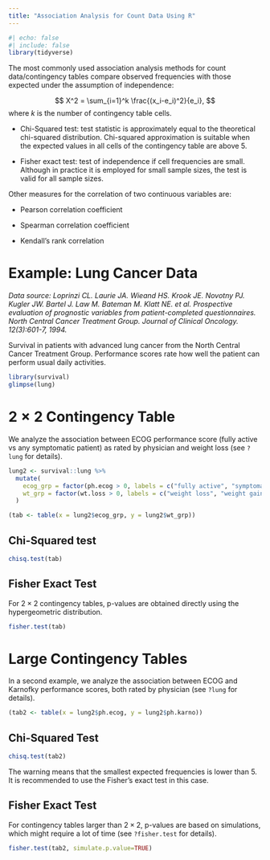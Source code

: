 ---
title: "Association Analysis for Count Data Using R"
---

```{r}
#| echo: false
#| include: false
library(tidyverse)
```

The most commonly used association analysis methods for count data/contingency tables compare observed frequencies with those expected under the assumption of independence:

$$
X^2 = \sum_{i=1}^k \frac{(x_i-e_i)^2}{e_i}, 
$$ where $k$ is the number of contingency table cells.

-   Chi-Squared test: test statistic is approximately equal to the theoretical chi-squared distribution. Chi-squared approximation is suitable when the expected values in all cells of the contingency table are above 5.

-   Fisher exact test: test of independence if cell frequencies are small. Although in practice it is employed for small sample sizes, the test is valid for all sample sizes.

Other measures for the correlation of two continuous variables are:

-   Pearson correlation coefficient

-   Spearman correlation coefficient

-   Kendall's rank correlation

# Example: Lung Cancer Data

*Data source:* *Loprinzi CL. Laurie JA. Wieand HS. Krook JE. Novotny PJ. Kugler JW. Bartel J. Law M. Bateman M. Klatt NE. et al. Prospective evaluation of prognostic variables from patient-completed questionnaires. North Central Cancer Treatment Group. Journal of Clinical Oncology. 12(3):601-7, 1994.*

Survival in patients with advanced lung cancer from the North Central Cancer Treatment Group. Performance scores rate how well the patient can perform usual daily activities.

```{r}
library(survival) 
glimpse(lung)
```

# $2\times 2$ Contingency Table

We analyze the association between ECOG performance score (fully active vs any symptomatic patient) as rated by physician and weight loss (see `?lung` for details).

```{r}
lung2 <- survival::lung %>% 
  mutate(
    ecog_grp = factor(ph.ecog > 0, labels = c("fully active", "symptomatic")), 
    wt_grp = factor(wt.loss > 0, labels = c("weight loss", "weight gain"))
  ) 

(tab <- table(x = lung2$ecog_grp, y = lung2$wt_grp))

```

## Chi-Squared test

```{r}
chisq.test(tab)
```

## Fisher Exact Test

For $2 \times 2$ contingency tables, p-values are obtained directly using the hypergeometric distribution.

```{r}
fisher.test(tab)
```

# Large Contingency Tables

In a second example, we analyze the association between ECOG and Karnofky performance scores, both rated by physician (see `?lung` for details).

```{r}
(tab2 <- table(x = lung2$ph.ecog, y = lung2$ph.karno))
```

## Chi-Squared Test

```{r}
chisq.test(tab2)
```

The warning means that the smallest expected frequencies is lower than 5. It is recommended to use the Fisher's exact test in this case.

## Fisher Exact Test

For contingency tables larger than $2 \times 2$, p-values are based on simulations, which might require a lot of time (see `?fisher.test` for details).

```{r}
fisher.test(tab2, simulate.p.value=TRUE)
```
